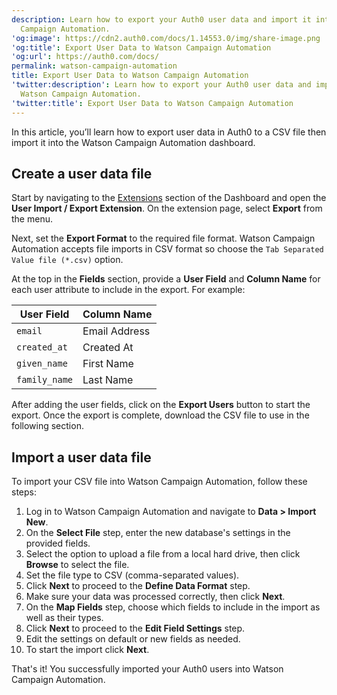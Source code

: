 ```yaml
---
description: Learn how to export your Auth0 user data and import it into Watson
  Campaign Automation.
'og:image': https://cdn2.auth0.com/docs/1.14553.0/img/share-image.png
'og:title': Export User Data to Watson Campaign Automation
'og:url': https://auth0.com/docs/
permalink: watson-campaign-automation
title: Export User Data to Watson Campaign Automation
'twitter:description': Learn how to export your Auth0 user data and import it into
  Watson Campaign Automation.
'twitter:title': Export User Data to Watson Campaign Automation
---
```

In this article, you’ll learn how to export user data in Auth0 to a CSV file then import it into the Watson Campaign Automation dashboard.

## Create a user data file

Start by navigating to the [Extensions](https://manage.auth0.com/#/extensions) section of the Dashboard and open the **User Import / Export Extension**. On the extension page, select **Export** from the menu.

Next, set the **Export Format** to the required file format. Watson Campaign Automation accepts file imports in CSV format so choose the `Tab Separated Value file (*.csv)` option.

At the top in the **Fields** section, provide a **User Field** and **Column Name** for each user attribute to include in the export. For example:

<table class="table"><thead>
<tr>
<th>User Field</th>
<th>Column Name</th>
</tr>
</thead>
<tbody>
<tr>
<td><code>email</code></td>
<td>Email Address</td>
</tr>
<tr>
<td><code>created_at</code></td>
<td>Created At</td>
</tr>
<tr>
<td><code>given_name</code></td>
<td>First Name</td>
</tr>
<tr>
<td><code>family_name</code></td>
<td>Last Name</td>
</tr>
</tbody>
</table>

After adding the user fields, click on the **Export Users** button to start the export. Once the export is complete, download the CSV file to use in the following section.

## Import a user data file

To import your CSV file into Watson Campaign Automation, follow these steps:

1. Log in to Watson Campaign Automation and navigate to **Data > Import New**.
2. On the **Select File** step, enter the new database's settings in the provided fields.
3. Select the option to upload a file from a local hard drive, then click **Browse** to select the file.
4. Set the file type to CSV (comma-separated values).
5. Click **Next** to proceed to the **Define Data Format** step.
6. Make sure your data was processed correctly, then click **Next**.
7. On the **Map Fields** step, choose which fields to include in the import as well as their types.
8. Click **Next** to proceed to the **Edit Field Settings** step.
9. Edit the settings on default or new fields as needed.
10. To start the import click **Next**.

That's it! You successfully imported your Auth0 users into Watson Campaign Automation.